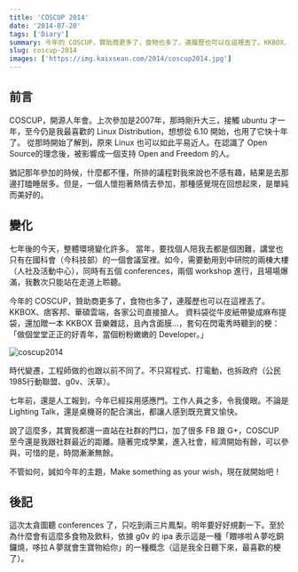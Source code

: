 ```yaml
---
title: 'COSCUP 2014'
date: '2014-07-20'
tags: ['Diary']
summary: 今年的 COSCUP，贊助商更多了，食物也多了，連履歷也可以在這裡丟了。KKBOX、痞客邦、華碩雲端，各家公司直接搶人。
slug: coscup-2014
images: ['https://img.kaixsean.com/2014/coscup2014.jpg']
---
```


## 前言 

COSCUP，開源人年會。上次參加是2007年，那時剛升大三，接觸 ubuntu 才一年，至今仍是我最喜歡的 Linux Distribution，想想從 6.10 開始，也用了它快十年了。
從那時開始了解到，原來 Linux 也可以如此平易近人。在認識了 Open Source的理念後，被影響成一個支持 Open and Freedom 的人。

猶記那年參加的時候，什麼都不懂，所排的議程對我來說也不感有趣，結果是去那邊打瞌睡居多。但是，一個人懷抱著熱情去參加，那種感覺現在回想起來，是單純而美好的。

## 變化

七年後的今天，整體環境變化許多。
當年，要找個人陪我去都是個困難，講堂也只有在國科會（今科技部）的一個會議室裡。如今，需要動用到中研院的兩棟大樓（人社及活動中心），同時有五個 conferences，兩個 workshop 進行，且場場爆滿，我數次只能站在走道上聆聽。

今年的 COSCUP，贊助商更多了，食物也多了，連履歷也可以在這裡丟了。KKBOX、痞客邦、華碩雲端，各家公司直接搶人。
資料袋從牛皮紙帶變成麻布提袋，還加贈一本 KKBOX 音樂雜誌，且內含面膜...，套句在閃電秀時聽到的梗：「做個堂堂正正的好青年，當個粉粉嫩嫩的 Developer。」

![coscup2014](https://img.kaixsean.com/2014/coscup2014.jpg)

時代變遷，工程師做的也跟以前不同了。不只寫程式、打電動，也拆政府（公民1985行動聯盟、g0v、沃草）。

七年前，還是人工報到，今年已經採用感應門。工作人員之多，令我傻眼。不論是Lighting Talk，還是桌機哥的配合演出，都讓人感到既充實又愉快。

說了這麼多，其實我都還一直站在社群的門口，加了很多 FB 跟 G+，COSCUP 至今還是我跟社群最近的距離。隨著完成學業，進入社會，經濟開始有餘，可以參與，可惜的是，時間漸漸無餘。

不管如何，誠如今年的主題，Make something as your wish，現在就開始吧！

## 後記

這次太貪圖聽 conferences 了，只吃到兩三片鳳梨。明年要好好規劃一下。至於為什麼會有這麼多食物及飲料，依據 g0v 的 ipa 表示這是一種「餵哆啦Ａ夢吃銅鑼燒，哆拉Ａ夢就會生寶物給你」的一種概念（這是我全日聽下來，最喜歡的梗了）。
